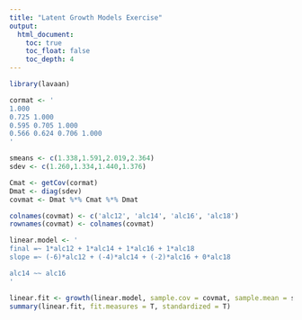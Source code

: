 ```yaml
---
title: "Latent Growth Models Exercise"
output:
  html_document:
    toc: true
    toc_float: false
    toc_depth: 4
---
```


```r
library(lavaan)

cormat <- '
1.000
0.725 1.000
0.595 0.705 1.000
0.566 0.624 0.706 1.000
'

smeans <- c(1.338,1.591,2.019,2.364)
sdev <- c(1.260,1.334,1.440,1.376)

Cmat <- getCov(cormat)
Dmat <- diag(sdev)
covmat <- Dmat %*% Cmat %*% Dmat

colnames(covmat) <- c('alc12', 'alc14', 'alc16', 'alc18')
rownames(covmat) <- colnames(covmat)

linear.model <- '
final =~ 1*alc12 + 1*alc14 + 1*alc16 + 1*alc18
slope =~ (-6)*alc12 + (-4)*alc14 + (-2)*alc16 + 0*alc18

alc14 ~~ alc16
'

linear.fit <- growth(linear.model, sample.cov = covmat, sample.mean = smeans, sample.nobs = 357)
summary(linear.fit, fit.measures = T, standardized = T)

```

